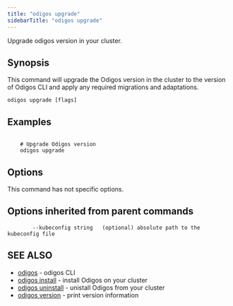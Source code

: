 ```yaml
---
title: "odigos upgrade"
sidebarTitle: "odigos upgrade"
---
```


Upgrade odigos version in your cluster.

## Synopsis

This command will upgrade the Odigos version in the cluster to the version of Odigos CLI
and apply any required migrations and adaptations.

```
odigos upgrade [flags]
```

## Examples

```

    # Upgrade Odigos version
    odigos upgrade

```

## Options

This command has not specific options.

## Options inherited from parent commands

```
        --kubeconfig string   (optional) absolute path to the kubeconfig file
```

## SEE ALSO

* [odigos](cli/odigos.md)	 - odigos CLI
* [odigos install](cli/odigos_install.md)   - install Odigos on your cluster
* [odigos uninstall](cli/odigos_uninstall.md)   - unistall Odigos from your cluster
* [odigos version](cli/odigos_version.md)   - print version information
